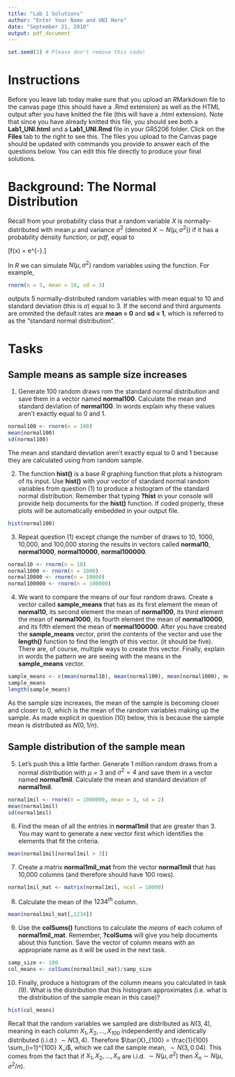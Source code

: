 ```yaml
---
title: "Lab 1 Solutions"
author: "Enter Your Name and UNI Here"
date: "September 21, 2018"
output: pdf_document
---
```



```r
set.seed(1) # Please don't remove this code!
```

# Instructions 
Before you leave lab today make sure that you upload an *R*Markdown file to the canvas page (this should have a .Rmd extension) as well as the HTML output after you have knitted the file (this will have a .html extension).  Note that since you have already knitted this file, you should see both a **Lab1_UNI.html** and a **Lab1_UNI.Rmd** file in your GR5206 folder.  Click on the **Files** tab to the right to see this.  The files you upload to the Canvas page should be updated with commands you provide to answer each of the questions below.  You can edit this file directly to produce your final solutions.  

# Background: The Normal Distribution
Recall from your probability class that a random variable $X$ is normally-distributed with mean $\mu$ and variance $\sigma^2$ (denoted $X \sim N(\mu, \sigma^2)$) if it has a probability density function, or *pdf*, equal to

\[f(x) = \frac{1}{\sqrt{2\pi \sigma^2}} e^{-\frac{(x - \mu)^2}{2\sigma^2}}.\]

In *R* we can simulate $N(\mu, \sigma^2)$ random variables using the \texttt{rnorm()} function.  For example,

```r
rnorm(n = 5, mean = 10, sd = 3)
```

outputs 5 normally-distributed random variables with mean equal to 10 and standard deviation (this is $\sigma$) equal to 3.  If the second and third arguments are ommited the default rates are **mean = 0** and **sd = 1**, which is referred to as the "standard normal distribution".

# Tasks

## Sample means as sample size increases

1) Generate 100 random draws rom the standard normal distribution and save them in a vector named **normal100**.  Calculate the mean and standard deviation of **normal100**.  In words explain why these values aren't exactly equal to 0 and 1.

```r
normal100 <- rnorm(n = 100)
mean(normal100)
sd(normal100)
```
The mean and standard deviation aren't exactly equal to 0 and 1 because they are calculated using from random sample.

2) The function **hist()** is a base *R* graphing function that plots a histogram of its input.  Use **hist()** with your vector of standard normal random variables from question (1) to produce a histogram of the standard normal distribution.  Remember that typing **?hist** in your console will provide help documents for the **hist()** function.  If coded properly, these plots will be automatically embedded in your output file.

```r
hist(normal100)
```

3) Repeat question (1) except change the number of draws to 10, 1000, 10,000, and 100,000 storing the results in vectors called **normal10**, **normal1000**, **normal10000**, **normal100000**.  


```r
normal10 <- rnorm(n = 10)
normal1000 <- rnorm(n = 1000)
normal10000 <- rnorm(n = 10000)
normal100000 <- rnorm(n = 100000)
```

4) We want to compare the means of our four random draws.  Create a vector called **sample_means** that has as its first element the mean of **normal10**, its second element the mean of **normal100**, its third element the mean of **normal1000**, its fourth element the mean of **normal10000**, and its fifth element the mean of **normal100000**.  After you have created the **sample_means** vector, print the contents of the vector and use the **length()** function to find the length of this vector.  (it should be five).  There are, of course, multiple ways to create this vector.  Finally, explain in words the pattern we are seeing with the means in the **sample_means** vector.

```r
sample_means <- c(mean(normal10), mean(normal100), mean(normal1000), mean(normal10000), mean(normal100000))
sample_means
length(sample_means)
```
As the sample size increases, the mean of the sample is becoming closer and closer to 0, which is the mean of the random variables making up the sample.  As made explicit in question (10) below, this is because the sample mean is distributed as $N(0, 1/n)$.

## Sample distribution of the sample mean

5)  Let's push this a little farther.  Generate 1 million random draws from a normal distribution with $\mu = 3$ and $\sigma^2 = 4$ and save them in a vector named **normal1mil**.  Calculate the mean and standard deviation of **normal1mil**.

```r
normal1mil <- rnorm(n = 1000000, mean = 3, sd = 2)
mean(normal1mil)
sd(normal1mil)
```

6) Find the mean of all the entries in **normal1mil** that are greater than 3.  You may want to generate a new vector first which identifies the elements that fit the criteria.

```r
mean(normal1mil[normal1mil > 3])
```

7) Create a matrix **normal1mil_mat** from the vector **normal1mil** that has 10,000 columns (and therefore should have 100 rows).

```r
normal1mil_mat <- matrix(normal1mil, ncol = 10000)
```

8) Calculate the mean of the $1234^{th}$ column.

```r
mean(normal1mil_mat[,1234])
```

9) Use the **colSums()** functions to calculate the *means* of each column of **normal1mil_mat**.  Remember, **?colSums** will give you help documents about this function.  Save the vector of column means with an appropriate name as it will be used in the next task.

```r
samp_size <- 100
col_means <- colSums(normal1mil_mat)/samp_size
```

10) Finally, produce a histogram of the column means you calculated in task (9).  What is the distribution that this histogram approximates (i.e.\ what is the distribution of the sample mean in this case)?

```r
hist(col_means)
```

Recall that the random variables we sampled are distributed as $N(3, 4)$, meaning in each column $X_1, X_2, \ldots, X_{100}$ independently and identically distributed (i.i.d.\) $\sim N(3,4)$.  Therefore $\bar{X}_{100} = \frac{1}{100} \sum_{i=1}^{100} X_i$, which we call the sample mean, $\sim N(3, 0.04)$.  This comes from the fact that if $X_1, X_2, \ldots, X_{n}$ are i.i.d.\ $\sim N(\mu, \sigma^2)$ then $\bar{X}_n \sim N(\mu, \sigma^2/n)$.

